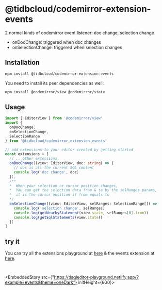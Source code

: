 # @tidbcloud/codemirror-extension-events

2 normal kinds of codemirror event listener: doc change, selection change

- onDocChange: triggered when doc changes
- onSelectionChange: triggered when selection changes

## Installation

```sh npm2yarn
npm install @tidbcloud/codemirror-extension-events
```

You need to install its peer dependencies as well:

```sh npm2yarn
npm install @codemirror/view @codemirror/state
```

## Usage

```ts
import { EditorView } from '@codemirror/view'
import {
  onDocChange,
  onSelectionChange,
  SelectionRange
} from '@tidbcloud/codemirror-extension-events'

// add extensions to your editor created by getting started
const extensions = [
  // ...other extensions,
  onDocChange((view: EditorView, doc: string) => {
    // doc is all the current SQL content
    console.log('doc change', doc)
  }),
  /**
  *  When your selection or cursor position changes,
  *  You can get the selection data from & to by the selRanges params,
  *  it is the cursor position if from equals to
  */
  onSelectionChange((view: EditorView, selRanges: SelectionRange[]) => {
    console.log('selection change', selRanges)
    console.log(getNearbyStatement(view.state, selRanges[0].from))
    console.log(getSqlStatements(view.state))
  })
]
```

## try it
You can try all the extensions playground at [here](https://tisqleditor-playground.netlify.app/?example=all&with_select=&theme=oneDark) & the events extension at [here](https://tisqleditor-playground.netlify.app/?example=events&theme=oneDark).

<br />

<EmbeddedStory src={"https://tisqleditor-playground.netlify.app/?example=events&theme=oneDark"} initHeight={600}></EmbeddedStory>
